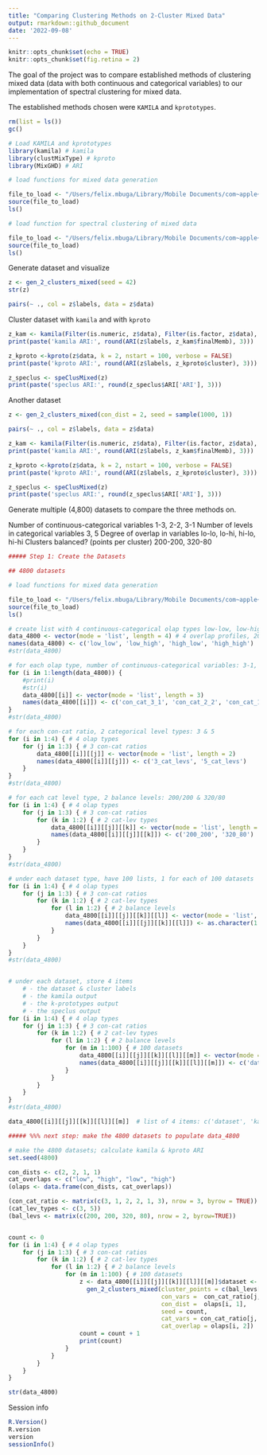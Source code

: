 ```yaml
---
title: "Comparing Clustering Methods on 2-Cluster Mixed Data"
output: rmarkdown::github_document
date: '2022-09-08'
---
```


```r
knitr::opts_chunk$set(echo = TRUE)
knitr::opts_chunk$set(fig.retina = 2)
```


The goal of the project was to compare established methods of clustering mixed data (data with both continuous and categorical variables) to our implementation of spectral clustering for mixed data.

The established methods chosen were `KAMILA` and `kprototypes`.

```r

rm(list = ls())
gc()

# Load KAMILA and kprototypes
library(kamila) # kamila
library(clustMixType) # kproto
library(MixGHD) # ARI

# load functions for mixed data generation

file_to_load <- "/Users/felix.mbuga/Library/Mobile Documents/com~apple~CloudDocs/GitHub/projects/Clustering/functions_gen_2_clusters.R"
source(file_to_load)
ls()

# load function for spectral clustering of mixed data

file_to_load <- "/Users/felix.mbuga/Library/Mobile Documents/com~apple~CloudDocs/GitHub/projects/Clustering/function_speClusMixed.R"
source(file_to_load)
ls()

```

Generate dataset and visualize

```r

z <- gen_2_clusters_mixed(seed = 42)
str(z)

pairs(~ ., col = z$labels, data = z$data)

```


Cluster dataset with `kamila` and with `kproto`

```r

z_kam <- kamila(Filter(is.numeric, z$data), Filter(is.factor, z$data), numClust = 2, numInit = 100)
print(paste('kamila ARI:', round(ARI(z$labels, z_kam$finalMemb), 3)))

z_kproto <-kproto(z$data, k = 2, nstart = 100, verbose = FALSE)
print(paste('kproto ARI:', round(ARI(z$labels, z_kproto$cluster), 3)))

z_speclus <- speClusMixed(z)
print(paste('speclus ARI:', round(z_speclus$ARI['ARI'], 3)))

```

Another dataset

```r

z <- gen_2_clusters_mixed(con_dist = 2, seed = sample(1000, 1))

pairs(~ ., col = z$labels, data = z$data)

z_kam <- kamila(Filter(is.numeric, z$data), Filter(is.factor, z$data), numClust = 2, numInit = 100)
print(paste('kamila ARI:', round(ARI(z$labels, z_kam$finalMemb), 3)))

z_kproto <-kproto(z$data, k = 2, nstart = 100, verbose = FALSE)
print(paste('kproto ARI:', round(ARI(z$labels, z_kproto$cluster), 3)))

z_speclus <- speClusMixed(z)
print(paste('speclus ARI:', round(z_speclus$ARI['ARI'], 3)))

```
Generate multiple (4,800) datasets to compare the three methods on.

Number of continuous-categorical variables 1-3, 2-2, 3-1
Number of levels in categorical variables 3, 5
Degree of overlap in variables lo-lo, lo-hi, hi-lo, hi-hi
Clusters balanced? (points per cluster) 200-200, 320-80

```r

##### Step 1: Create the Datasets

## 4800 datasets

# load functions for mixed data generation

file_to_load <- "/Users/felix.mbuga/Library/Mobile Documents/com~apple~CloudDocs/GitHub/projects/Clustering/functions_gen_2_clusters.R"
source(file_to_load)
ls()

# create list with 4 continuous-categorical olap types low-low, low-high, high-low, high-high
data_4800 <- vector(mode = 'list', length = 4) # 4 overlap profiles, 20 datasets each, 80 datasets total
names(data_4800) <- c('low_low', 'low_high', 'high_low', 'high_high')
#str(data_4800)

# for each olap type, number of continuous-categorical variables: 3-1, 2-2, 1-3
for (i in 1:length(data_4800)) {
	#print(i)
	#str(i)
	data_4800[[i]] <- vector(mode = 'list', length = 3)
	names(data_4800[[i]]) <- c('con_cat_3_1', 'con_cat_2_2', 'con_cat_1_3')
}
#str(data_4800)

# for each con-cat ratio, 2 categorical level types: 3 & 5
for (i in 1:4) { # 4 olap types
	for (j in 1:3) { # 3 con-cat ratios
		data_4800[[i]][[j]] <- vector(mode = 'list', length = 2)
		names(data_4800[[i]][[j]]) <- c('3_cat_levs', '5_cat_levs')
	}
}
#str(data_4800)

# for each cat level type, 2 balance levels: 200/200 & 320/80
for (i in 1:4) { # 4 olap types
	for (j in 1:3) { # 3 con-cat ratios
		for (k in 1:2) { # 2 cat-lev types
			data_4800[[i]][[j]][[k]] <- vector(mode = 'list', length = 2)
			names(data_4800[[i]][[j]][[k]]) <- c('200_200', '320_80')
		}
	}
}
#str(data_4800)

# under each dataset type, have 100 lists, 1 for each of 100 datasets
for (i in 1:4) { # 4 olap types
	for (j in 1:3) { # 3 con-cat ratios
		for (k in 1:2) { # 2 cat-lev types
			for (l in 1:2) { # 2 balance levels
				data_4800[[i]][[j]][[k]][[l]] <- vector(mode = 'list', length = 100)
				names(data_4800[[i]][[j]][[k]][[l]]) <- as.character(1:100)
			}		
		}
	}
}
#str(data_4800)


# under each dataset, store 4 items
	# - the dataset & cluster labels
	# - the kamila output
	# - the k-prototypes output
	# - the speclus output
for (i in 1:4) { # 4 olap types
	for (j in 1:3) { # 3 con-cat ratios
		for (k in 1:2) { # 2 cat-lev types
			for (l in 1:2) { # 2 balance levels
				for (m in 1:100) { # 100 datasets
					data_4800[[i]][[j]][[k]][[l]][[m]] <- vector(mode = 'list', length = 4)
					names(data_4800[[i]][[j]][[k]][[l]][[m]]) <- c('dataset', 'kamila', 'kproto', 'speclus')
				}			
			}		
		}
	}
}
#str(data_4800)

data_4800[[i]][[j]][[k]][[l]][[m]]	# list of 4 items: c('dataset', 'kamila', 'kproto', 'speclus')

##### %%% next step: make the 4800 datasets to populate data_4800

# make the 4800 datasets; calculate kamila & kproto ARI
set.seed(4800)

con_dists <- c(2, 2, 1, 1)
cat_overlaps <- c("low", "high", "low", "high")
(olaps <- data.frame(con_dists, cat_overlaps))

(con_cat_ratio <- matrix(c(3, 1, 2, 2, 1, 3), nrow = 3, byrow = TRUE))
(cat_lev_types <- c(3, 5))
(bal_levs <- matrix(c(200, 200, 320, 80), nrow = 2, byrow=TRUE))


count <- 0
for (i in 1:4) { # 4 olap types
	for (j in 1:3) { # 3 con-cat ratios
		for (k in 1:2) { # 2 cat-lev types
			for (l in 1:2) { # 2 balance levels
				for (m in 1:100) { # 100 datasets
					z <- data_4800[[i]][[j]][[k]][[l]][[m]]$dataset <- 
					  gen_2_clusters_mixed(cluster_points = c(bal_levs[l, 1], bal_levs[l, 2]), 
					                       con_vars =  con_cat_ratio[j, 1],
					                       con_dist =  olaps[i, 1], 
					                       seed = count,
					                       cat_vars = con_cat_ratio[j, 2], 
					                       cat_overlap = olaps[i, 2])
					count = count + 1
					print(count)
				}			
			}		
		}
	}
}


```
 
```r

str(data_4800)

```


Session info

```r

R.Version()
R.version
version
sessionInfo()

```
